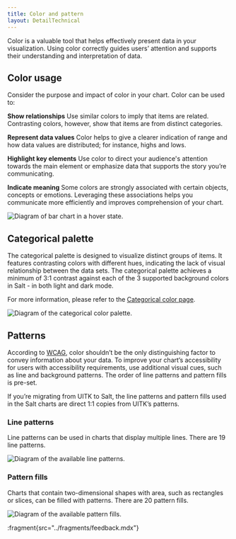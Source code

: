 ```yaml
---
title: Color and pattern
layout: DetailTechnical
---
```


Color is a valuable tool that helps effectively present data in your visualization. Using color correctly guides users’ attention and supports their understanding and interpretation of data.

## Color usage

Consider the purpose and impact of color in your chart. Color can be used to:

**Show relationships**
Use similar colors to imply that items are related. Contrasting colors, however, show that items are from distinct categories.

**Represent data values**
Color helps to give a clearer indication of range and how data values are distributed; for instance, highs and lows.

**Highlight key elements**
Use color to direct your audience's attention towards the main element or emphasize data that supports the story you’re communicating.

**Indicate meaning**
Some colors are strongly associated with certain objects, concepts or emotions. Leveraging these associations helps you communicate more efficiently and improves comprehension of your chart.

<Image
  src="/img/foundations/dataviz-color-usage.png"
  srcDark="/img/foundations/dataviz-color-usage-dark.png"
  alt="Diagram of bar chart in a hover state."
/>

## Categorical palette

The categorical palette is designed to visualize distinct groups of items. It features contrasting colors with different hues, indicating the lack of visual relationship between the data sets. The categorical palette achieves a minimum of 3:1 contrast against each of the 3 supported background colors in Salt - in both light and dark mode.

For more information, please refer to the [Categorical color page](salt/foundations/color/categorical-colors).

<Image
  src="/img/foundations/dataviz-color-order.png"
  srcDark="/img/foundations/dataviz-color-order-dark.png"
  alt="Diagram of the categorical color palette."
/>

## Patterns

According to [WCAG](https://www.w3.org/WAI/WCAG21/Understanding/use-of-color.html), color shouldn’t be the only distinguishing factor to convey information about your data. To improve your chart’s accessibility for users with accessibility requirements, use additional visual cues, such as line and background patterns. The order of line patterns and pattern fills is pre-set.

If you’re migrating from UITK to Salt, the line patterns and pattern fills used in the Salt charts are direct 1:1 copies from UITK’s patterns.

### Line patterns

Line patterns can be used in charts that display multiple lines. There are 19 line patterns.

<Image
  src="/img/foundations/dataviz-line-patterns.png"
  alt="Diagram of the available line patterns."
/>

### Pattern fills

Charts that contain two-dimensional shapes with area, such as rectangles or slices, can be filled with patterns. There are 20 pattern fills.

<Image
  src="/img/foundations/dataviz-pattern-fills.png"
  alt="Diagram of the available pattern fills."
/>

:fragment{src="../fragments/feedback.mdx"}
